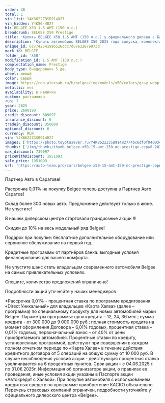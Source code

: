 ```yaml
---
order: 38
total: 1
vin_list: Y4K8622Z3SB914827
vin_hidden: Y4K86-4827
h1: BELGEE X50 1.5 AMT (150 л.с.)
breadcrumb: BELGEE X50 Prestige
title: 'Купить BELGEE X50 1.5 AMT (150 л.с.) у официального дилера в Балаково'
description: 'Купить автомобиль BELGEE X50 2025 года выпуска, комплектация Prestige, цвет - Серый, двигатель - 1.5 AMT (150 л.с.) у официального дилера в г. Балаково. Стоимость данного автомобиля BELGEE X50 – 1951093'
unique_id: 6c7742541996526ccc7d67632879973d
mark_id: BELGEE
folder_id: 'X50'
modification_id: 1.5 AMT (150 л.с.)
complectation_name: Prestige
body_type: Внедорожник 5 дв.
wheel: левый
color: Серый
image: https://cdn.alexsab.ru/b/belgee/img/models/x50/colors/gray.webp
metallic: нет
availability: в наличии
custom: растаможен
run: 7
year: 2025
price: 2690190
credit_discount: 389097
insurance_discount: 0
tradein_discount: 350000
optional_discount: 0
currency: RUR
vin: Y4K8622Z3SB914827
images: ['https://photo.toyotasever.ru/Y4K8622Z3SB914827/4bc6df0f0400347d7ec8058e6eeb91a1.jpeg', 'https://photo.toyotasever.ru/Y4K8622Z3SB914827/74489cc28c4a1ba5fa2bd3ca8a1b1bfd.jpeg', 'https://photo.toyotasever.ru/Y4K8622Z3SB914827/e772303a8a1ffdca26eab52fcb0b06ef.jpeg', 'https://photo.toyotasever.ru/Y4K8622Z3SB914827/436c2ab4835ec77d5753564c273ae5a9.jpeg', 'https://photo.toyotasever.ru/Y4K8622Z3SB914827/33a0d38700237ba27887d800eb42842a.jpeg', 'https://photo.toyotasever.ru/Y4K8622Z3SB914827/47511daa11e3e649fbc2611c4eea85fc.jpeg', 'https://photo.toyotasever.ru/Y4K8622Z3SB914827/070bda51e73d48727b956a4b07736162.jpeg', 'https://photo.toyotasever.ru/Y4K8622Z3SB914827/5f35a0b512c8f777034137893f92bd19.jpeg', 'https://photo.toyotasever.ru/Y4K8622Z3SB914827/91e1815f5d9b2a0ec45470f6bb40aeb1.jpeg', 'https://photo.toyotasever.ru/Y4K8622Z3SB914827/6142c12b6f9ce1a098f1f9fa395c1879.jpeg', 'https://photo.toyotasever.ru/Y4K8622Z3SB914827/176cd654728c7f4d31451867a8ae912e.jpeg', 'https://photo.toyotasever.ru/Y4K8622Z3SB914827/d046a26e34e9ccae650b363da998302d.jpeg', 'https://photo.toyotasever.ru/Y4K8622Z3SB914827/36824b1dbaa6c32ce0b3cf88804a2ac2.jpeg', 'https://photo.toyotasever.ru/Y4K8622Z3SB914827/3e277d27477e8525203c0bde6248afce.jpeg', 'https://photo.toyotasever.ru/Y4K8622Z3SB914827/1333df08000469a076229eb81b262575.jpeg']
thumbs: ['/img/thumbs/thumb_belgee-x50-15-amt-150-лс-prestige-серый-2025_b91a1_0.webp', '/img/thumbs/thumb_belgee-x50-15-amt-150-лс-prestige-серый-2025_b1bfd_1.webp', '/img/thumbs/thumb_belgee-x50-15-amt-150-лс-prestige-серый-2025_b06ef_2.webp', '/img/thumbs/thumb_belgee-x50-15-amt-150-лс-prestige-серый-2025_ae5a9_3.webp', '/img/thumbs/thumb_belgee-x50-15-amt-150-лс-prestige-серый-2025_2842a_4.webp']
max_discount: 739097
priceWithDiscount: 1951093
sale_price: 1951093
url: 'https://auto-team.pro/cars/belgee-x50-15-amt-150-лс-prestige-серый-2025/'
---
```

<p>
 Партнер Авто в Саратове!
</p>
<p>
</p>
<p>
 Рассрочка 0,01% на покупку Belgee теперь доступна в Партнер Авто Саратов!
</p>
<p>
 Склад более 300 новых авто. Предложение действует только в июне. He упустите!
</p>
<p>
</p>
<p>
 В нашем дилерском центре стартовали грандиозные акции !!!
</p>
<p>
</p>
<p>
 Скидки дo 10% нa весь модельный ряд Belgee!
</p>
<p>
 Подарок при покупке: бесплатное дополнительное оборудование или сервисное обслуживание на первый год.
</p>
<p>
 Кредитные программы от партнёров банка: выгодные условия финансирования для вашего комфорта.
</p>
<p>
</p>
<p>
 Не упустите шанс стать владельцем современного автомобиля Belgee на самых привлекательных условиях.
</p>
<p>
 Спешите, количество предложений ограничено!
</p>
<p>
</p>
<p>
 Подробности акций уточняйте у наших менеджеров
</p>
<p>
</p>
<p>
 *Рассрочка 0,01% - процентная ставка по программе кредитования «Dirесt Уникальный» для владельцев «Карта Халва» (далее – программа) по специальному продукту для новых автомобилей марки Belgee. Параметры программы: срок кредита – 12, 24, 36 мес.; сумма кредита - от 300 000 до 9 000 000 руб.; полная стоимость кредита на момент оформления Договора – 6,01% годовых, процентная ставка – 0,01% годовых, первоначальный взнос – от 40% от цены приобретаемого автомобиля. Процентные ставки по кредиту, установленные программой, действуют при совершении в каждом полном отчетном периоде по «Карта Халва» в течение действия кредитного договора от 5 операций на общую сумму от 10 000 руб. В случае несоблюдения условий акции - действующая процентная ставка увеличивается на 6 процентных пунктов. Срок акции – с 04.06.2025 г. по 31.06.2025г. Информация об организаторе акции, о правилах ее проведения, иные условия акции указаны в Паспорте акции «Автокредит с Халвой». При покупке автомобиля с использованием кредитных средств по программе приобретение КАСКО обязательно. Перечень страховых компаний ограничен, подробности уточняйте у официального дилерского центра «Belgee».
</p>
